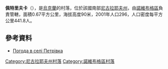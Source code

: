 {{coord|47|37|0|N|32|31|2|E|scale:100000|display=title}}

'''佩特里夫卡'''（{{lang-uk|Петрівка}}），是[[烏克蘭|烏克蘭]]的村落，位於該國南部[[尼古拉耶夫州|尼古拉耶夫州]]，由[[諾維布格區|諾維布格區]]負責管轄，面積0.67平方公里，海拔高度90米，2001年人口296，人口密度每平方公里441.8人。

==參考資料==
* [http://weather.in.ua/ua/nikolaevskaja/20116 Погода в селі Петрівка] {{Wayback|url=http://weather.in.ua/ua/nikolaevskaja/20116 |date=20200805141345 }}

[[Category:尼古拉耶夫州村落|Category:尼古拉耶夫州村落]]
[[Category:諾維布格區村落|Category:諾維布格區村落]]


{{Mykolaiv-geo-stub}}